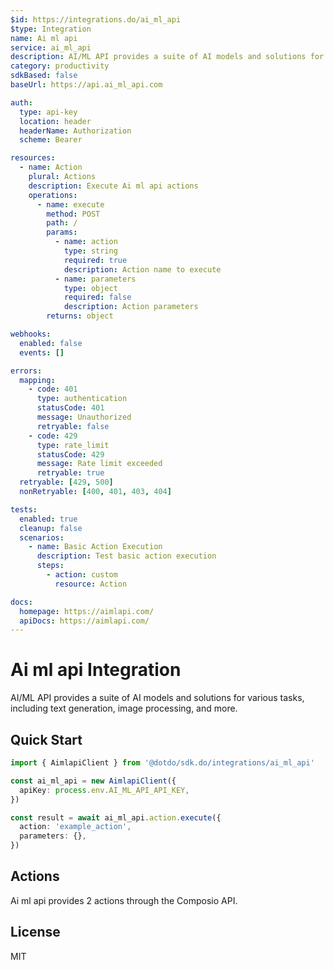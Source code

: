```yaml
---
$id: https://integrations.do/ai_ml_api
$type: Integration
name: Ai ml api
service: ai_ml_api
description: AI/ML API provides a suite of AI models and solutions for various tasks, including text generation, image processing, and more.
category: productivity
sdkBased: false
baseUrl: https://api.ai_ml_api.com

auth:
  type: api-key
  location: header
  headerName: Authorization
  scheme: Bearer

resources:
  - name: Action
    plural: Actions
    description: Execute Ai ml api actions
    operations:
      - name: execute
        method: POST
        path: /
        params:
          - name: action
            type: string
            required: true
            description: Action name to execute
          - name: parameters
            type: object
            required: false
            description: Action parameters
        returns: object

webhooks:
  enabled: false
  events: []

errors:
  mapping:
    - code: 401
      type: authentication
      statusCode: 401
      message: Unauthorized
      retryable: false
    - code: 429
      type: rate_limit
      statusCode: 429
      message: Rate limit exceeded
      retryable: true
  retryable: [429, 500]
  nonRetryable: [400, 401, 403, 404]

tests:
  enabled: true
  cleanup: false
  scenarios:
    - name: Basic Action Execution
      description: Test basic action execution
      steps:
        - action: custom
          resource: Action

docs:
  homepage: https://aimlapi.com/
  apiDocs: https://aimlapi.com/
---
```


# Ai ml api Integration

AI/ML API provides a suite of AI models and solutions for various tasks, including text generation, image processing, and more.

## Quick Start

```typescript
import { AimlapiClient } from '@dotdo/sdk.do/integrations/ai_ml_api'

const ai_ml_api = new AimlapiClient({
  apiKey: process.env.AI_ML_API_API_KEY,
})

const result = await ai_ml_api.action.execute({
  action: 'example_action',
  parameters: {},
})
```

## Actions

Ai ml api provides 2 actions through the Composio API.

## License

MIT
